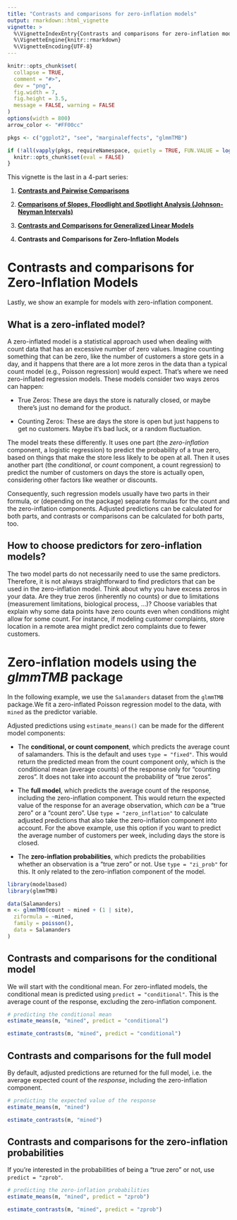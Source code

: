 ```yaml
---
title: "Contrasts and comparisons for zero-inflation models"
output: rmarkdown::html_vignette
vignette: >
  %\VignetteIndexEntry{Contrasts and comparisons for zero-inflation models}
  %\VignetteEngine{knitr::rmarkdown}
  %\VignetteEncoding{UTF-8}
---
```


```r
knitr::opts_chunk$set(
  collapse = TRUE,
  comment = "#>",
  dev = "png",
  fig.width = 7,
  fig.height = 3.5,
  message = FALSE, warning = FALSE
)
options(width = 800)
arrow_color <- "#FF00cc"

pkgs <- c("ggplot2", "see", "marginaleffects", "glmmTMB")

if (!all(vapply(pkgs, requireNamespace, quietly = TRUE, FUN.VALUE = logical(1L)))) {
  knitr::opts_chunk$set(eval = FALSE)
}
```


This vignette is the last in a 4-part series:

1. [**Contrasts and Pairwise Comparisons**](https://easystats.github.io/modelbased/articles/introduction_comparisons_1.html)

2. [**Comparisons of Slopes, Floodlight and Spotlight Analysis (Johnson-Neyman Intervals)**](https://easystats.github.io/modelbased/articles/introduction_comparisons_2.html)

3. [**Contrasts and Comparisons for Generalized Linear Models**](https://easystats.github.io/modelbased/articles/introduction_comparisons_3.html)

4. **Contrasts and Comparisons for Zero-Inflation Models**


# Contrasts and comparisons for Zero-Inflation Models

Lastly, we show an example for models with zero-inflation component.

## What is a zero-inflated model?

A zero-inflated model is a statistical approach used when dealing with count data that has an excessive number of zero values. Imagine counting something that can be zero, like the number of customers a store gets in a day, and it happens that there are a lot more zeros in the data than a typical count model (e.g., Poisson regression) would expect. That's where we need zero-inflated regression models. These models consider two ways zeros can happen:

- True Zeros: These are days the store is naturally closed, or maybe there's just no demand for the product.

- Counting Zeros: These are days the store is open but just happens to get no customers. Maybe it's bad luck, or a random fluctuation.

The model treats these differently. It uses one part (the _zero-inflation_ component, a logistic regression) to predict the probability of a true zero, based on things that make the store less likely to be open at all. Then it uses another part (the _conditional_, or _count_ component, a count regression) to predict the number of customers on days the store is actually open, considering other factors like weather or discounts.

Consequently, such regression models usually have two parts in their formula, or (depending on the package) separate formulas for the count and the zero-inflation components. Adjusted predictions can be calculated for both parts, and contrasts or comparisons can be calculated for both parts, too.

## How to choose predictors for zero-inflation models?

The two model parts do not necessarily need to use the same predictors. Therefore, it is not always straightforward to find predictors that can be used in the zero-inflation model. Think about why you have excess zeros in your data. Are they true zeros (inherently no counts) or due to limitations (measurement limitations, biological process, ...)? Choose variables that explain why some data points have zero counts even when conditions might allow for some count. For instance, if modeling customer complaints, store location in a remote area might predict zero complaints due to fewer customers.

# Zero-inflation models using the *glmmTMB* package

In the following example, we use the `Salamanders` dataset from the `glmmTMB` package.We fit a zero-inflated Poisson regression model to the data, with `mined` as the predictor variable.

Adjusted predictions using `estimate_means()` can be made for the different model components:

- The **conditional, or count component**, which predicts the average count of salamanders. This is the default and uses `type = "fixed"`. This would return the predicted mean from the count component only, which is the conditional mean (average counts) of the response only for "counting zeros". It does not take into account the probability of "true zeros".

- The **full model**, which predicts the average count of the response, including the zero-inflation component. This would return the expected value of the response for an average observation, which *can* be a "true zero" or a "count zero". Use `type = "zero_inflation"` to calculate adjusted predictions that also take the zero-inflation component into account. For the above example, use this option if you want to predict the average number of customers per week, including days the store is closed.

- The **zero-inflation probabilities**, which predicts the probabilities whether an observation is a "true zero" or not. Use `type = "zi_prob"` for this. It only related to the zero-inflation component of the model.

```r
library(modelbased)
library(glmmTMB)

data(Salamanders)
m <- glmmTMB(count ~ mined + (1 | site),
  ziformula = ~mined,
  family = poisson(),
  data = Salamanders
)
```

## Contrasts and comparisons for the conditional model

We will start with the conditional mean. For zero-inflated models, the conditional mean is predicted using `predict = "conditional"`. This is the average count of the response, excluding the zero-inflation component.

```r
# predicting the conditional mean
estimate_means(m, "mined", predict = "conditional")

estimate_contrasts(m, "mined", predict = "conditional")
```

## Contrasts and comparisons for the full model

By default, adjusted predictions are returned for the full model, i.e. the average expected count of the *response*, including the zero-inflation component.

```r
# predicting the expected value of the response
estimate_means(m, "mined")

estimate_contrasts(m, "mined")
```

## Contrasts and comparisons for the zero-inflation probabilities

If you're interested in the probabilities of being a "true zero" or not, use `predict = "zprob"`.

```r
# predicting the zero-inflation probabilities
estimate_means(m, "mined", predict = "zprob")

estimate_contrasts(m, "mined", predict = "zprob")
```
